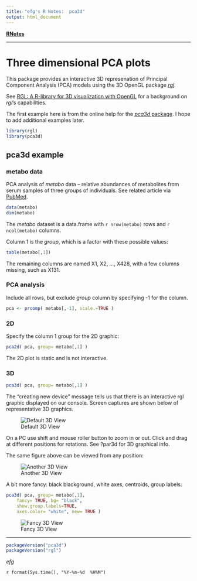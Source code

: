 ```yaml
---
title: "efg's R Notes:  pca3d"
output: html_document
---
```


**[RNotes](../../index.html)**

*****

# Three dimensional PCA plots

This package provides an interactive 3D represenation of Principal Component Analysis (PCA) models using the 3D OpenGL package [*rgl*](http://cran.r-project.org/web/packages/rgl/rgl.pdf).

See [RGL: A R-library for 3D visualization with OpenGL](http://rgl.neoscientists.org/arc/doc/RGL_INTERFACE03.pdf) for a background on *rgl*'s capabilities. 

The first example here is from the online help for the [*pca3d* package](http://cran.r-project.org/web/packages/pca3d/pca3d.pdf).  I hope to add additional examples later.

```r
library(rgl)
library(pca3d)
```      
                              
## pca3d example

### metabo data

PCA analysis of *metabo* data -- relative abundances of metabolites from serum samples of three groups of individuals. See related article via [PubMed](http://www.ncbi.nlm.nih.gov/pmc/articles/PMC3402490/).

```r
data(metabo)
dim(metabo)
```

The *metabo* dataset is a data.frame with `r nrow(metabo)` rows and `r ncol(metabo)` columns.

Column 1 is the *group*, which is a factor with these possible values:

```r
table(metabo[,1])
```

The remaining columns are named X1, X2, ..., X428, with a few columns missing, such as X131.

### PCA analysis

Include all rows, but exclude *group* column by specifying -1 for the column.

```r
pca <- prcomp( metabo[,-1], scale.=TRUE )
```

### 2D

Specify the column 1 group for the 2D graphic:

```r
pca2d( pca, group= metabo[,1] )

```

The 2D plot is static and is not interactive.

### 3D
```r
pca3d( pca, group= metabo[,1] )
```
 
The "creating new device" message tells us that there is an interactive rgl graphic displayed on our console.  Screen captures are shown below of representative 3D graphics.

![Default 3D View](figures/pca3d-3D-default-example.png)

On a PC use shift and mouse roller button to zoom in or out.  Click and drag at different positions for rotations.  See ?par3d for 3D graphical info. 

The same figure above can be viewed from any position:

![Another 3D View](figures/pca3d-3D-another-view.png)

A bit more fancy:  black blackground, white axes, centroids, group labels:

```r
pca3d( pca, group= metabo[,1], 
    fancy= TRUE, bg= "black", 
    show.group.labels=TRUE,
    axes.color= "white", new= TRUE )
```
 
![Fancy 3D View](figures/pca3d-3D-fancy.png)
 
*****

```r
packageVersion("pca3d")
packageVersion("rgl")
```

*efg*

`r format(Sys.time(), "%Y-%m-%d  %H%M")`                        